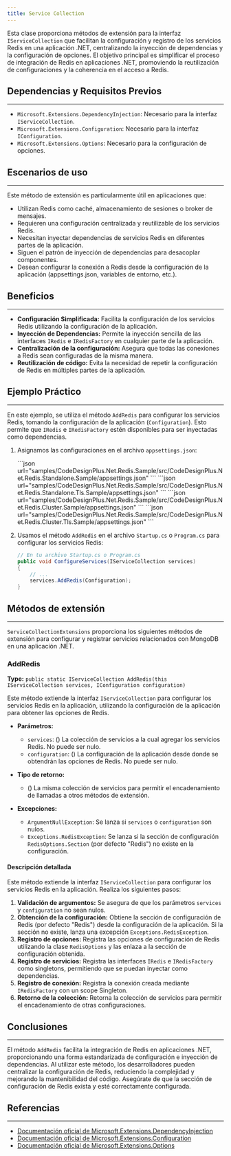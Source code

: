 ```yaml
---
title: Service Collection
---
```



Esta clase proporciona métodos de extensión para la interfaz `IServiceCollection` que facilitan la configuración y registro de los servicios Redis en una aplicación .NET, centralizando la inyección de dependencias y la configuración de opciones. El objetivo principal es simplificar el proceso de integración de Redis en aplicaciones .NET, promoviendo la reutilización de configuraciones y la coherencia en el acceso a Redis.

## Dependencias y Requisitos Previos
---
- `Microsoft.Extensions.DependencyInjection`: Necesario para la interfaz `IServiceCollection`.
- `Microsoft.Extensions.Configuration`: Necesario para la interfaz `IConfiguration`.
- `Microsoft.Extensions.Options`: Necesario para la configuración de opciones.

## Escenarios de uso
---
Este método de extensión es particularmente útil en aplicaciones que:
- Utilizan Redis como caché, almacenamiento de sesiones o broker de mensajes.
- Requieren una configuración centralizada y reutilizable de los servicios Redis.
- Necesitan inyectar dependencias de servicios Redis en diferentes partes de la aplicación.
- Siguen el patrón de inyección de dependencias para desacoplar componentes.
- Desean configurar la conexión a Redis desde la configuración de la aplicación (appsettings.json, variables de entorno, etc.).

## Beneficios
---

- **Configuración Simplificada:** Facilita la configuración de los servicios Redis utilizando la configuración de la aplicación.
- **Inyección de Dependencias:** Permite la inyección sencilla de las interfaces `IRedis` e `IRedisFactory` en cualquier parte de la aplicación.
- **Centralización de la configuración:** Asegura que todas las conexiones a Redis sean configuradas de la misma manera.
- **Reutilización de código:** Evita la necesidad de repetir la configuración de Redis en múltiples partes de la aplicación.

## Ejemplo Práctico
---

En este ejemplo, se utiliza el método `AddRedis` para configurar los servicios Redis, tomando la configuración de la aplicación (`Configuration`). Esto permite que `IRedis` e `IRedisFactory` estén disponibles para ser inyectadas como dependencias.

1. Asignamos las configuraciones en el archivo `appsettings.json`:

    <Tabs>
        <TabItem label="Standalone">
        ```json url="samples/CodeDesignPlus.Net.Redis.Sample/src/CodeDesignPlus.Net.Redis.Standalone.Sample/appsettings.json"
        ```
        </TabItem>
        <TabItem label="Standalone + TLS">
        ```json url="samples/CodeDesignPlus.Net.Redis.Sample/src/CodeDesignPlus.Net.Redis.Standalone.Tls.Sample/appsettings.json"
        ```
        </TabItem>
        <TabItem label="Cluster">
        ```json url="samples/CodeDesignPlus.Net.Redis.Sample/src/CodeDesignPlus.Net.Redis.Cluster.Sample/appsettings.json"
        ```
        </TabItem>
        <TabItem label="Cluster + TLS">
        ```json url="samples/CodeDesignPlus.Net.Redis.Sample/src/CodeDesignPlus.Net.Redis.Cluster.Tls.Sample/appsettings.json"
        ```
        </TabItem>
    </Tabs>

2. Usamos el método `AddRedis` en el archivo `Startup.cs` o `Program.cs` para configurar los servicios Redis:
    
    ```csharp
    // En tu archivo Startup.cs o Program.cs
    public void ConfigureServices(IServiceCollection services)
    {
        // ...
        services.AddRedis(Configuration); 
    }
    ```

## Métodos de extensión
---

`ServiceCollectionExtensions` proporciona los siguientes métodos de extensión para configurar y registrar servicios relacionados con MongoDB en una aplicación .NET.

### AddRedis
**Type:** `public static IServiceCollection AddRedis(this IServiceCollection services, IConfiguration configuration)`

Este método extiende la interfaz `IServiceCollection` para configurar los servicios Redis en la aplicación, utilizando la configuración de la aplicación para obtener las opciones de Redis.

- **Parámetros:**
    -   `services`: (<see cref="IServiceCollection"/>) La colección de servicios a la cual agregar los servicios Redis. No puede ser nulo.
    -   `configuration`: (<see cref="IConfiguration"/>) La configuración de la aplicación desde donde se obtendrán las opciones de Redis. No puede ser nulo.

- **Tipo de retorno:**
    -   (<see cref="IServiceCollection"/>) La misma colección de servicios para permitir el encadenamiento de llamadas a otros métodos de extensión.

- **Excepciones:**
    -   `ArgumentNullException`: Se lanza si `services` o `configuration` son nulos.
    -   `Exceptions.RedisException`: Se lanza si la sección de configuración `RedisOptions.Section` (por defecto "Redis") no existe en la configuración.

#### Descripción detallada

Este método extiende la interfaz `IServiceCollection` para configurar los servicios Redis en la aplicación. Realiza los siguientes pasos:

1.  **Validación de argumentos:** Se asegura de que los parámetros `services` y `configuration` no sean nulos.
2.  **Obtención de la configuración:** Obtiene la sección de configuración de Redis (por defecto "Redis") desde la configuración de la aplicación. Si la sección no existe, lanza una excepción `Exceptions.RedisException`.
3.  **Registro de opciones:** Registra las opciones de configuración de Redis utilizando la clase `RedisOptions` y las enlaza a la sección de configuración obtenida.
4.  **Registro de servicios:** Registra las interfaces `IRedis` e `IRedisFactory` como singletons, permitiendo que se puedan inyectar como dependencias.
5.  **Registro de conexión:** Registra la conexión creada mediante `IRedisFactory` con un scope Singleton.
6.  **Retorno de la colección:** Retorna la colección de servicios para permitir el encadenamiento de otras configuraciones.

## Conclusiones
---

El método `AddRedis` facilita la integración de Redis en aplicaciones .NET, proporcionando una forma estandarizada de configuración e inyección de dependencias. Al utilizar este método, los desarrolladores pueden centralizar la configuración de Redis, reduciendo la complejidad y mejorando la mantenibilidad del código. Asegúrate de que la sección de configuración de Redis exista y esté correctamente configurada.

## Referencias
---

-   [Documentación oficial de Microsoft.Extensions.DependencyInjection](https://docs.microsoft.com/en-us/dotnet/api/microsoft.extensions.dependencyinjection)
-   [Documentación oficial de Microsoft.Extensions.Configuration](https://docs.microsoft.com/en-us/dotnet/api/microsoft.extensions.configuration)
-   [Documentación oficial de Microsoft.Extensions.Options](https://docs.microsoft.com/en-us/dotnet/api/microsoft.extensions.options)